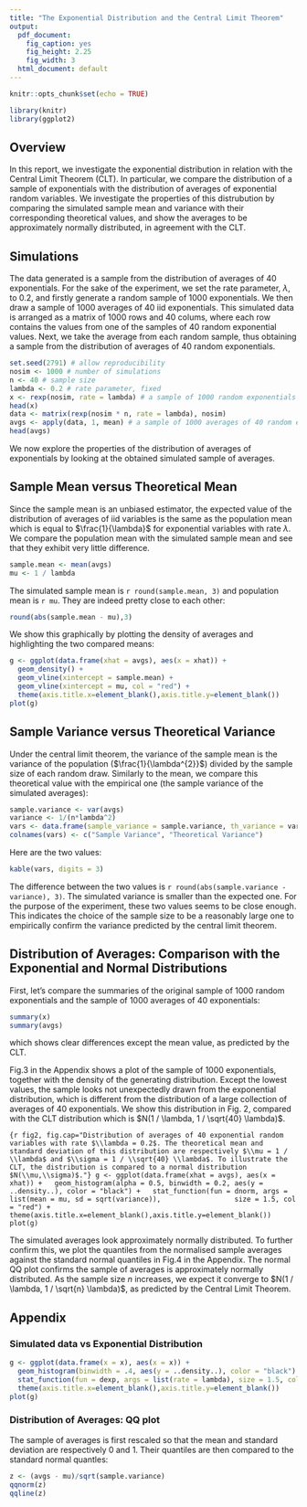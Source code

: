 ```yaml
---
title: "The Exponential Distribution and the Central Limit Theorem"
output:
  pdf_document:
    fig_caption: yes
    fig_height: 2.25
    fig_width: 3
  html_document: default
---
```


```r
knitr::opts_chunk$set(echo = TRUE)
```

```r
library(knitr)
library(ggplot2)
```

## Overview

In this report, we investigate the exponential distribution in relation with the Central Limit Theorem (CLT). In particular, we compare the distribution of a sample of exponentials with the distribution of averages of exponential random variables. We investigate the properties of this distrubution by comparing the simulated sample mean and variance with their corresponding theoretical values, and show the averages to be approximately normally distributed, in agreement with the CLT.

## Simulations

The data generated is a sample from the distribution of averages of 40 exponentials. For the sake of the experiment, we set the rate parameter, $\lambda$, to 0.2, and firstly generate a random sample of 1000 exponentials. We then draw a sample of 1000 averages of 40 iid exponentials. This simulated data is arranged as a matrix of 1000 rows and 40 colums, where each row contains the values from one of the samples of 40 random exponential values. Next, we take the average from each random sample, thus obtaining a sample from the distribution of averages of 40 random exponentials.

```r
set.seed(2791) # allow reproducibility
nosim <- 1000 # number of simulations
n <- 40 # sample size
lambda <- 0.2 # rate parameter, fixed
x <- rexp(nosim, rate = lambda) # a sample of 1000 random exponentials
head(x)
data <- matrix(rexp(nosim * n, rate = lambda), nosim)
avgs <- apply(data, 1, mean) # a sample of 1000 averages of 40 random exponentials
head(avgs)
```

We now explore the properties of the distribution of averages of exponentials by looking at the obtained simulated sample of averages.

## Sample Mean versus Theoretical Mean

Since the sample mean is an unbiased estimator, the expected value of the distribution of averages of iid variables is the same as the population mean which is equal to $\frac{1}{\lambda}$ for exponential variables with rate $\lambda$. We compare the population mean with the simulated sample mean and see that they exhibit very little difference.

```r
sample.mean <- mean(avgs)
mu <- 1 / lambda
```

The simulated sample mean is `r round(sample.mean, 3)` and population mean is `r mu`. They are indeed pretty close to each other:

```r
round(abs(sample.mean - mu),3)
```

We show this graphically by plotting the density of averages and highlighting the two compared means:

```r
g <- ggplot(data.frame(xhat = avgs), aes(x = xhat)) +
  geom_density() +
  geom_vline(xintercept = sample.mean) +
  geom_vline(xintercept = mu, col = "red") +
  theme(axis.title.x=element_blank(),axis.title.y=element_blank())
plot(g)
```

## Sample Variance versus Theoretical Variance

Under the central limit theorem, the variance of the sample mean is the variance of the population ($\frac{1}{\lambda^{2}}$) divided by the sample size of each random draw. Similarly to the mean, we compare this theoretical value with the empirical one (the sample variance of the simulated averages):

```r
sample.variance <- var(avgs)
variance <- 1/(n*lambda^2)
vars <- data.frame(sample_variance = sample.variance, th_variance = variance)
colnames(vars) <- c("Sample Variance", "Theoretical Variance")
```

Here are the two values:
```r
kable(vars, digits = 3)
```

The difference between the two values is `r round(abs(sample.variance - variance), 3)`. The simulated variance is smaller than the expected one. For the purpose of the experiment, these two values seems to be close enough. This indicates the choice of the sample size to be a reasonably large one to empirically confirm the variance predicted by the central limit theorem. 

## Distribution of Averages: Comparison with the Exponential and Normal Distributions 

First, let's compare the summaries of the original sample of 1000 random exponentials and the sample of 1000 averages of 40 exponentials: 

```r
summary(x)
summary(avgs)
```
which shows clear differences except the mean value, as predicted by the CLT.

Fig.3 in the Appendix shows a plot of the sample of 1000 exponentials, together with the density of the generating distribution. Except the lowest values, the sample looks not unexpectedly drawn from the exponential distribution, which is different from the distribution of a large collection of averages of 40 exponentials. We show this distribution in Fig. 2, compared with the CLT distribution which is $N(1 / \lambda, 1 / \sqrt{40} \lambda)$.

```{r fig2, fig.cap="Distribution of averages of 40 exponential random variables with rate $\\lambda = 0.2$. The theoretical mean and standard deviation of this distribution are respectively $\\mu = 1 / \\lambda$ and $\\sigma = 1 / \\sqrt{40} \\lambda$. To illustrate the CLT, the distribution is compared to a normal distribution $N(\\mu,\\sigma)$."}
g <- ggplot(data.frame(xhat = avgs), aes(x = xhat)) +
  geom_histogram(alpha = 0.5, binwidth = 0.2, aes(y = ..density..), color = "black") +
  stat_function(fun = dnorm, args = list(mean = mu, sd = sqrt(variance)), 
                size = 1.5, col = "red") +
  theme(axis.title.x=element_blank(),axis.title.y=element_blank())
plot(g)
```

The simulated averages look approximately normally distributed. To further confirm this, we plot the quantiles from the normalised sample averages against the standard normal quantiles in Fig.4 in the Appendix. The normal QQ plot confirms the sample of averages is approximately normally distributed. As the sample size $n$ increases, we expect it converge to $N(1 / \lambda, 1 / \sqrt{n} \lambda)$, as predicted by the Central Limit Theorem.

## Appendix

### Simulated data vs Exponential Distribution

```r
g <- ggplot(data.frame(x = x), aes(x = x)) +
  geom_histogram(binwidth = .4, aes(y = ..density..), color = "black") + 
  stat_function(fun = dexp, args = list(rate = lambda), size = 1.5, col = "red") +
  theme(axis.title.x=element_blank(),axis.title.y=element_blank())
plot(g)
```

### Distribution of Averages: QQ plot

The sample of averages is first rescaled so that the mean and standard deviation are respectively 0 and 1. Their quantiles are then compared to the standard normal quantles:

```r
z <- (avgs - mu)/sqrt(sample.variance)
qqnorm(z)
qqline(z)
```
